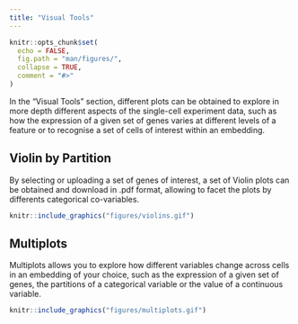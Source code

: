 ```yaml
---
title: "Visual Tools"
---
```


```r
knitr::opts_chunk$set(
  echo = FALSE,
  fig.path = "man/figures/",
  collapse = TRUE,
  comment = "#>"
)
```

In the "Visual Tools" section, different plots can be obtained to explore in more depth different aspects of the single-cell experiment data, such as how the expression of a given set of genes varies at different levels of a feature or to recognise a set of cells of interest within an embedding.


## Violin by Partition 

By selecting or uploading a set of genes of interest, a set of Violin plots can be obtained and download in .pdf format, allowing to facet the plots by differents categorical co-variables.


```r
knitr::include_graphics("figures/violins.gif")

```


##  Multiplots

Multiplots allows you to explore how different variables change across cells in an embedding of your choice, such as the expression of a given set of genes, the partitions of a categorical variable or the value of a continuous variable.
 

```r
knitr::include_graphics("figures/multiplots.gif")

```




